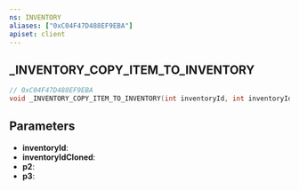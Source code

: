 ```yaml
---
ns: INVENTORY
aliases: ["0xC04F47D488EF9EBA"]
apiset: client
---
```

## _INVENTORY_COPY_ITEM_TO_INVENTORY

```c
// 0xC04F47D488EF9EBA
void _INVENTORY_COPY_ITEM_TO_INVENTORY(int inventoryId, int inventoryIdCloned, Any* p2, Any p3);
```


## Parameters
* **inventoryId**:
* **inventoryIdCloned**:
* **p2**:
* **p3**: